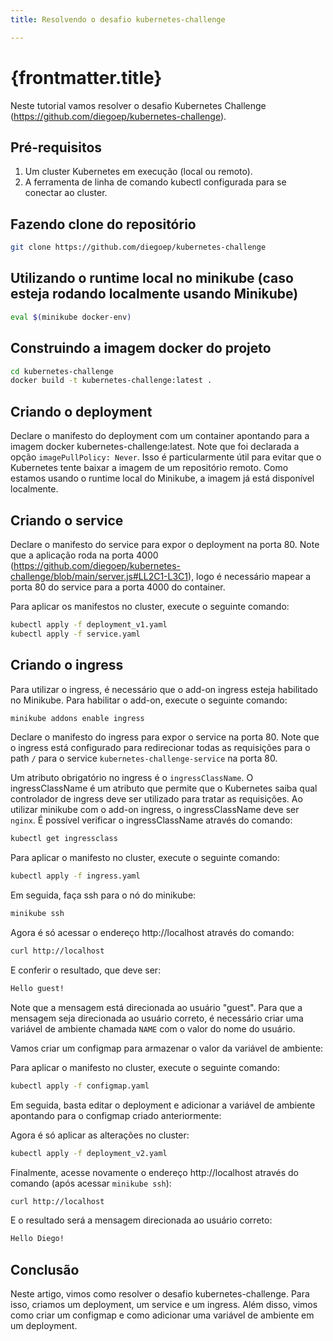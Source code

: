 ```yaml
---
title: Resolvendo o desafio kubernetes-challenge

---
```



# {frontmatter.title}

Neste tutorial vamos resolver o desafio Kubernetes Challenge (https://github.com/diegoep/kubernetes-challenge).

## Pré-requisitos
1. Um cluster Kubernetes em execução (local ou remoto).
2. A ferramenta de linha de comando kubectl configurada para se conectar ao cluster.


## Fazendo clone do repositório

```bash
git clone https://github.com/diegoep/kubernetes-challenge
```

## Utilizando o runtime local no minikube (caso esteja rodando localmente usando Minikube)
```bash
eval $(minikube docker-env)
```

## Construindo a imagem docker do projeto
```bash
cd kubernetes-challenge
docker build -t kubernetes-challenge:latest .
```

## Criando o deployment
Declare o manifesto do deployment com um container apontando para a imagem docker kubernetes-challenge:latest.
<CodePreview src="/codes/kubernetes/solucao-kubernetes-challenge/deployment_v1.yaml" lang="kubernetes" height={200} />
Note que foi declarada a opção `imagePullPolicy: Never`. Isso é particularmente útil para evitar que o Kubernetes tente baixar a imagem de um repositório remoto. 
Como estamos usando o runtime local do Minikube, a imagem já está disponível localmente.

## Criando o service
Declare o manifesto do service para expor o deployment na porta 80. Note que a aplicação roda na porta 4000 (https://github.com/diegoep/kubernetes-challenge/blob/main/server.js#LL2C1-L3C1), logo é necessário mapear a porta 80 do service para a porta 4000 do container.
<CodePreview src="/codes/kubernetes/solucao-kubernetes-challenge/service.yaml" lang="kubernetes" height={200} />

Para aplicar os manifestos no cluster, execute o seguinte comando:
```bash
kubectl apply -f deployment_v1.yaml
kubectl apply -f service.yaml
```

## Criando o ingress
Para utilizar o ingress, é necessário que o add-on ingress esteja habilitado no Minikube. Para habilitar o add-on, execute o seguinte comando:
```bash
minikube addons enable ingress
```

Declare o manifesto do ingress para expor o service na porta 80. Note que o ingress está configurado para redirecionar todas as requisições para o path `/` para o service `kubernetes-challenge-service` na porta 80.
<CodePreview src="/codes/kubernetes/solucao-kubernetes-challenge/ingress.yaml" lang="kubernetes" height={200} />

Um atributo obrigatório no ingress é o `ingressClassName`. O ingressClassName é um atributo que permite que o Kubernetes saiba qual controlador de ingress deve ser utilizado para tratar as requisições.
Ao utilizar minikube com o add-on ingress, o ingressClassName deve ser `nginx`. É possível verificar o ingressClassName através do comando:
```bash
kubectl get ingressclass
```


Para aplicar o manifesto no cluster, execute o seguinte comando:
```bash
kubectl apply -f ingress.yaml
```

Em seguida, faça ssh para o nó do minikube:
```bash
minikube ssh
```

Agora é só acessar o endereço http://localhost através do comando:
```bash
curl http://localhost
``` 
E conferir o resultado, que deve ser:
```bash
Hello guest!
```

Note que a mensagem está direcionada ao usuário "guest". Para que a mensagem seja direcionada ao usuário correto, é necessário criar uma variável de ambiente chamada `NAME` com o valor do nome do usuário. 

Vamos criar um configmap para armazenar o valor da variável de ambiente:
<CodePreview src="/codes/kubernetes/solucao-kubernetes-challenge/configmap.yaml" lang="kubernetes" height={200} />

Para aplicar o manifesto no cluster, execute o seguinte comando:
```bash
kubectl apply -f configmap.yaml
```

Em seguida, basta editar o deployment e adicionar a variável de ambiente apontando para o configmap criado anteriormente:
<CodePreview src="/codes/kubernetes/solucao-kubernetes-challenge/deployment_v2.yaml" lang="kubernetes" height={200} />

Agora é só aplicar as alterações no cluster:
```bash
kubectl apply -f deployment_v2.yaml
```

Finalmente, acesse novamente o endereço http://localhost através do comando (após acessar `minikube ssh`):
```bash
curl http://localhost
```

E o resultado será a mensagem direcionada ao usuário correto:
```bash
Hello Diego!
```

## Conclusão
Neste artigo, vimos como resolver o desafio kubernetes-challenge. 
Para isso, criamos um deployment, um service e um ingress. 
Além disso, vimos como criar um configmap e como adicionar uma variável de ambiente em um deployment.